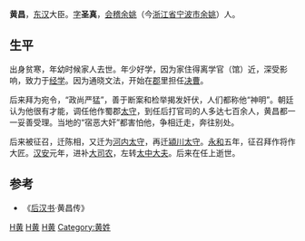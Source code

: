 '''黄昌'''，[[东汉|东汉]]大臣。[[表字|字]]'''圣真'''，[[会稽|会稽]][[余姚|余姚]]（今[[浙江省|浙江省]][[宁波市|宁波市]][[余姚|余姚]]）人。

==生平==

出身贫寒，年幼时候家人去世。年少好学，因为家住得离学官（馆）近，深受影响，致力于[[经学|经学]]。因为通晓文法，开始在[[郡|郡]]里担任[[决曹|决曹]]。

后来拜为宛令，“政尚严猛”，善于断案和检举揭发奸伏，人们都称他“神明”。朝廷认为他很有才能，调任他作蜀郡[[太守|太守]]，到任后打官司的人多达七百余人，黄昌都一一妥善受理。当地的“宿恶大奸”都害怕他，争相迁走，奔往别处。

后来被征召，迁陈相，又迁为[[河内|河内]][[太守|太守]]，再迁[[潁川|潁川]][[太守|太守]]。[[永和_(汉顺帝)|永和]]五年，征召拜作将作大匠。[[汉安|汉安]]元年，进补[[大司农|大司农]]，左转[[太中大夫|太中大夫]]。后来在任上逝世。

==参考==
*《[[后汉书|后汉书]]·黄昌传》

[[Category:東漢政治人物|H黄]]
[[Category:東漢太守|H黄]]
[[Category:余姚人|H黄]]
[[Category:黄姓|Category:黄姓]]